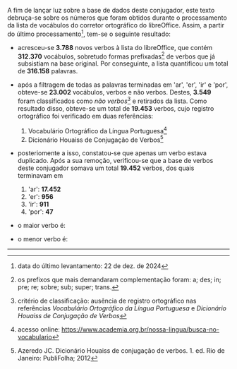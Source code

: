 A fim de lançar luz sobre a base de dados deste conjugador, este texto debruça-se sobre
os números que foram obtidos durante o processamento da lista de vocábulos 
do corretor ortográfico do libreOffice. Assim, a partir do último processamento[^1],
tem-se o seguinte resultado:

* acresceu-se **3.788** novos verbos à lista 
do libreOffice, que contém **312.370** vocábulos, 
sobretudo formas prefixadas[^2] de verbos que já subsistiam na base original. Por conseguinte,
a lista quantificou um total de **316.158** palavras.

* após a filtragem de todas as palavras terminadas em 'ar', 'er', 'ir' e 'por', 
obteve-se **23.002** vocábulos, verbos e não verbos. Destes, **3.549** foram 
classificados como _não verbos_[^3] e retirados da lista. Como resultado disso,
obteve-se um total de **19.453** verbos,
cujo registro ortográfico foi verificado em duas referências:

  1. Vocabulário Ortográfico da Língua Portuguesa[^4]
  2. Dicionário Houaiss de Conjugação de Verbos[^5]

* posteriomente a isso, constatou-se que apenas um verbo estava duplicado. Após a sua
remoção, verificou-se que a base de verbos deste conjugador 
somava um total **19.452** verbos, dos quais terminavam em

  1. 'ar': **17.452**
  2. 'er': **956**
  3. 'ir': **911**
  4. 'por': **47**

* o maior verbo é:
* o menor verbo é:
  
---

[^1]: data do último levantamento: 22 de dez. de 2024
[^2]: os prefixos que mais demandaram complementação foram: 
a; des; in; pre; re; sobre; sub; super; trans.
[^3]: critério de classificação: ausência de registro ortográfico nas referências 
_Vocabulário Ortográfico da Língua Portuguesa_ e _Dicionário Houaiss de Conjugação de Verbos_
[^4]: acesso online: https://www.academia.org.br/nossa-lingua/busca-no-vocabulario
[^5]: Azeredo JC. Dicionário Houaiss de conjugação de verbos. 1. ed. Rio de Janeiro: PubliFolha; 2012
